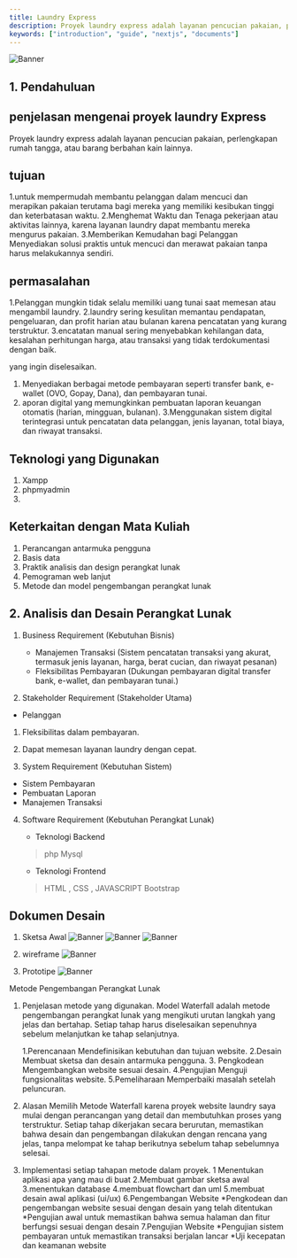 ```yaml
---
title: Laundry Express
description: Proyek laundry express adalah layanan pencucian pakaian, perlengkapan rumah tangga, atau barang berbahan kain lainnya.
keywords: ["introduction", "guide", "nextjs", "documents"]
---
```


![Banner](/images/laundry.png)

## 1. Pendahuluan

## penjelasan mengenai proyek laundry Express
Proyek laundry express adalah layanan pencucian pakaian, perlengkapan rumah tangga, atau barang berbahan kain lainnya.

## tujuan
1.untuk mempermudah membantu pelanggan dalam mencuci dan merapikan pakaian terutama bagi mereka yang memiliki kesibukan tinggi dan keterbatasan waktu.
2.Menghemat Waktu dan Tenaga pekerjaan atau aktivitas lainnya, karena layanan laundry dapat membantu mereka mengurus pakaian.
3.Memberikan Kemudahan bagi Pelanggan Menyediakan solusi praktis untuk mencuci dan merawat pakaian tanpa harus melakukannya sendiri.

## permasalahan 
1.Pelanggan mungkin tidak selalu memiliki uang tunai saat memesan atau mengambil laundry. 
2.laundry sering kesulitan memantau pendapatan, pengeluaran, dan profit harian atau bulanan karena pencatatan yang kurang terstruktur.
3.encatatan manual sering menyebabkan kehilangan data, kesalahan perhitungan harga, atau transaksi yang tidak terdokumentasi dengan baik.

yang ingin diselesaikan.
1. Menyediakan berbagai metode pembayaran seperti transfer bank, e-wallet (OVO, Gopay, Dana), dan pembayaran tunai.
2. aporan digital yang memungkinkan pembuatan laporan keuangan otomatis (harian, mingguan, bulanan).
3.Menggunakan sistem digital terintegrasi untuk pencatatan data pelanggan, jenis layanan, total biaya, dan riwayat transaksi.

## Teknologi yang Digunakan 
   1. Xampp 
   2. phpmyadmin
   3. 


## Keterkaitan dengan Mata Kuliah
   1. Perancangan antarmuka pengguna
   2. Basis data
   3. Praktik analisis dan design perangkat lunak
   4. Pemograman web lanjut 
   5. Metode dan model pengembangan perangkat lunak


## 2. Analisis dan Desain Perangkat Lunak

1. Business Requirement (Kebutuhan Bisnis)
   * Manajemen Transaksi  (Sistem pencatatan transaksi yang akurat, termasuk jenis layanan, harga, berat cucian, dan riwayat pesanan)
   * Fleksibilitas Pembayaran (Dukungan pembayaran digital transfer bank, e-wallet, dan pembayaran tunai.)

2. Stakeholder Requirement (Stakeholder Utama)
  * Pelanggan
   1. Fleksibilitas dalam pembayaran.
   2. Dapat memesan layanan laundry dengan cepat.

3. System Requirement (Kebutuhan Sistem)
  * Sistem Pembayaran
  * Pembuatan Laporan
  * Manajemen Transaksi

4. Software Requirement (Kebutuhan Perangkat Lunak)
   * Teknologi Backend 
    > php 
    > Mysql 
    
   * Teknologi Frontend
   > HTML , CSS , JAVASCRIPT 
   > Bootstrap
   
    
## Dokumen Desain
1. Sketsa Awal 
![Banner](/images/sketsa1.png)
![Banner](/images/sketsa2.png)
![Banner](/images/sketsa3.png)

2. wireframe
![Banner](/images/wireframe.png)

3. Prototipe 
![Banner](/images/prototype.png)

 Metode Pengembangan Perangkat Lunak
1. Penjelasan metode yang digunakan.
   Model Waterfall adalah metode pengembangan perangkat lunak yang mengikuti urutan langkah yang jelas dan bertahap.
   Setiap tahap harus diselesaikan sepenuhnya sebelum melanjutkan ke tahap selanjutnya.

   1.Perencanaan Mendefinisikan kebutuhan dan tujuan website.
   2.Desain Membuat sketsa dan desain antarmuka pengguna.
   3. Pengkodean Mengembangkan website sesuai desain.
   4.Pengujian Menguji fungsionalitas website.
   5.Pemeliharaan Memperbaiki masalah setelah peluncuran.


2. Alasan Memilih  Metode Waterfall
   karena proyek website laundry saya mulai
   dengan perancangan yang detail dan membutuhkan proses yang terstruktur. 
   Setiap tahap dikerjakan secara berurutan, memastikan bahwa desain dan pengembangan dilakukan dengan rencana yang jelas, tanpa melompat ke tahap berikutnya sebelum tahap sebelumnya selesai.

3. Implementasi setiap tahapan metode dalam proyek.
   1 Menentukan aplikasi apa yang mau di buat 
   2.Membuat gambar sketsa awal 
   3.menentukan database 
   4.membuat flowchart dan uml 
   5.membuat desain awal aplikasi (ui/ux)
   6.Pengembangan Website
      *Pengkodean dan pengembangan website sesuai dengan desain yang telah ditentukan
      *Pengujian awal untuk memastikan bahwa semua halaman dan fitur berfungsi sesuai dengan desain
   7.Pengujian Website
      *Pengujian sistem pembayaran untuk memastikan transaksi berjalan lancar
      *Uji kecepatan dan keamanan website


